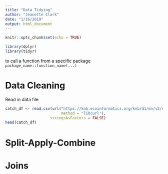 ```yaml
---
title: "Data Tidying"
author: "Jeanette Clark"
date: "1/16/2019"
output: html_document
---
```


```r
knitr::opts_chunk$set(echo = TRUE)
```

```r
library(dplyr)
library(tidyr)
```

to call a function from a specific package `package_name::function_name(...)`

# Data Cleaning

Read in data file

```r
catch_df <- read.csv(url("https://knb.ecoinformatics.org/knb/d1/mn/v2/object/df35b.302.1", 
                         method = "libcurl"),
                    stringsAsFactors = FALSE)
head(catch_df)
```


# Split-Apply-Combine

# Joins


